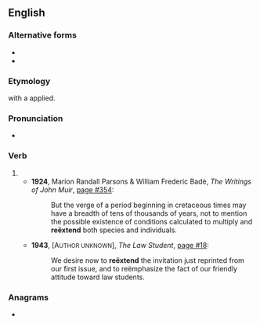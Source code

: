 {{also|reextend|re-extend}}
==English==

===Alternative forms===
* {{l|en|reextend}}
* {{l|en|re-extend}}

===Etymology===
{{prefix|en|re|extend}} with a {{l|en|diaeresis}} applied.

===Pronunciation===
* {{a|UK}} {{IPA|en|/ɹi.ɛksˈtɛnd/}}

===Verb===
{{en-verb}}

# {{rare spelling of|en|re-extend}}
#* '''1924''', Marion Randall Parsons & William Frederic Badè, ''The Writings of John Muir'', [http://www.google.co.uk/books?id=xrAhEYqkZB8C&q=%22re%C3%ABxtend%22&dq=%22re%C3%ABxtend%22&pgis=1 page #354]:
#*: But the verge of a period beginning in cretaceous times may have a breadth of tens of thousands of years, not to mention the possible existence of conditions calculated to multiply and '''reëxtend''' both species and individuals.
#* '''1943''', [A<small>UTHOR UNKNOWN</small>], ''The Law Student'', [http://www.google.co.uk/books?id=WRcvAAAAIAAJ&q=%22re%C3%ABxtend%22&dq=%22re%C3%ABxtend%22&pgis=1 page #18]:
#*: We desire now to '''reëxtend''' the invitation just reprinted from our first issue, and to reëmphasize the fact of our friendly attitude toward law students.

===Anagrams===
* {{anagrams|en|a=deeenrtx|extender}}
